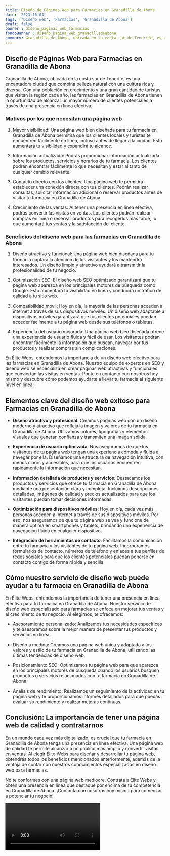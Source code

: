 ```yaml
---
title: Diseño de Páginas Web para Farmacias en Granadilla de Abona
date: '2023-10-04'
tags: ['Diseño web', 'Farmacias', 'Granadilla de Abona']
draft: false
banner : diseño_paginas_web_farmacias
fondoBanner : diseño_pagina_web_granadilladeabona
summary: Granadilla de Abona, ubicada en la costa sur de Tenerife, es una encantadora ciudad que combina belleza natural con una cultura rica y diversa. Con una población en crecimiento y una gran cantidad de turistas que visitan la región cada año, las farmacias en Granadilla de Abona tienen la oportunidad de alcanzar un mayor número de clientes potenciales a través de una presencia en línea efectiva.
---
```


## Diseño de Páginas Web para Farmacias en Granadilla de Abona

Granadilla de Abona, ubicada en la costa sur de Tenerife, es una encantadora ciudad que combina belleza natural con una cultura rica y diversa. Con una población en crecimiento y una gran cantidad de turistas que visitan la región cada año, las farmacias en Granadilla de Abona tienen la oportunidad de alcanzar un mayor número de clientes potenciales a través de una presencia en línea efectiva.

### Motivos por los que necesitan una página web

1. Mayor visibilidad: Una página web bien diseñada para tu farmacia en Granadilla de Abona permitirá que los clientes locales y turistas te encuentren fácilmente en línea, incluso antes de llegar a la ciudad. Esto aumentará tu visibilidad y expandirá tu alcance.

2. Información actualizada: Podrás proporcionar información actualizada sobre los productos, servicios y horarios de tu farmacia. Los clientes podrán encontrar fácilmente lo que necesitan y estar al tanto de cualquier cambio relevante.

3. Contacto directo con los clientes: Una página web te permitirá establecer una conexión directa con tus clientes. Podrán realizar consultas, solicitar información adicional o reservar productos antes de visitar tu farmacia en Granadilla de Abona.

4. Crecimiento de las ventas: Al tener una presencia en línea efectiva, podrás convertir las visitas en ventas. Los clientes podrán realizar compras en línea o reservar productos para recogerlos más tarde, lo que aumentará tus ventas y la satisfacción del cliente.

### Beneficios del diseño web para las farmacias en Granadilla de Abona

1. Diseño atractivo y funcional: Una página web bien diseñada para tu farmacia captará la atención de los visitantes y los mantendrá interesados. Un diseño limpio y atractivo ayudará a transmitir la profesionalidad de tu negocio.

2. Optimización SEO: El diseño web SEO optimizado garantizará que tu página web aparezca en los principales motores de búsqueda como Google. Esto aumentará tu visibilidad en línea y conducirá un tráfico de calidad a tu sitio web.

3. Compatibilidad móvil: Hoy en día, la mayoría de las personas acceden a internet a través de sus dispositivos móviles. Un diseño web adaptable a dispositivos móviles garantizará que tus clientes potenciales puedan acceder fácilmente a tu página web desde sus teléfonos o tabletas.

4. Experiencia del usuario mejorada: Una página web bien diseñada ofrece una experiencia de usuario fluida y fácil de usar. Los visitantes podrán encontrar fácilmente la información que buscan, navegar por tus productos y realizar compras sin complicaciones.

En Élite Webs, entendemos la importancia de un diseño web efectivo para las farmacias en Granadilla de Abona. Nuestro equipo de expertos en SEO y diseño web se especializa en crear páginas web atractivas y funcionales que conviertan las visitas en ventas. Ponte en contacto con nosotros hoy mismo y descubre cómo podemos ayudarte a llevar tu farmacia al siguiente nivel en línea.

<GifSeo />

<Cta />

## Elementos clave del diseño web exitoso para Farmacias en Granadilla de Abona

- **Diseño atractivo y profesional**: Creamos páginas web con un diseño moderno y atractivo que refleja la imagen y valores de tu farmacia en Granadilla de Abona. Utilizamos colores, tipografías y elementos visuales que generan confianza y transmiten una imagen sólida.

- **Experiencia de usuario optimizada**: Nos aseguramos de que los visitantes de tu página web tengan una experiencia cómoda y fluida al navegar por ella. Diseñamos una estructura de navegación intuitiva, con menús claros y accesibles, para que los usuarios encuentren rápidamente la información que necesitan.

- **Información detallada de productos y servicios**: Destacamos los productos y servicios que ofrece tu farmacia en Granadilla de Abona mediante una presentación clara y completa. Incluimos descripciones detalladas, imágenes de calidad y precios actualizados para que los visitantes puedan tomar decisiones informadas.

- **Optimización para dispositivos móviles**: Hoy en día, cada vez más personas acceden a internet a través de sus dispositivos móviles. Por eso, nos aseguramos de que tu página web se vea y funcione de manera óptima en smartphones y tablets, brindando una experiencia de navegación fluida en cualquier dispositivo.

- **Integración de herramientas de contacto**: Facilitamos la comunicación entre tu farmacia y los visitantes de tu página web. Incorporamos formularios de contacto, números de teléfono y enlaces a tus perfiles de redes sociales para que los clientes potenciales puedan ponerse en contacto contigo de forma rápida y sencilla.

## Cómo nuestro servicio de diseño web puede ayudar a tu farmacia en Granadilla de Abona

En Élite Webs, entendemos la importancia de tener una presencia en línea efectiva para tu farmacia en Granadilla de Abona. Nuestro servicio de diseño web especializado para farmacias se enfoca en mejorar tus ventas y el crecimiento de tu negocio. Al elegirnos, te ofrecemos:

- Asesoramiento personalizado: Analizamos tus necesidades específicas y te asesoramos sobre la mejor manera de presentar tus productos y servicios en línea.

- Diseño a medida: Creamos una página web única y adaptada a los valores y estilo de tu farmacia en Granadilla de Abona, utilizando las últimas tendencias de diseño web.

- Posicionamiento SEO: Optimizamos tu página web para que aparezca en los principales motores de búsqueda cuando los usuarios busquen productos o servicios relacionados con tu farmacia en Granadilla de Abona.

- Análisis de rendimiento: Realizamos un seguimiento de la actividad en tu página web y te proporcionamos informes detallados para que puedas evaluar su rendimiento y realizar mejoras continuas.

## Conclusión: La importancia de tener una página web de calidad y contratarnos

En un mundo cada vez más digitalizado, es crucial que tu farmacia en Granadilla de Abona tenga una presencia en línea efectiva. Una página web de calidad te permite alcanzar a un público más amplio y convertir visitas en ventas. Al elegir Élite Webs para diseñar y desarrollar tu página web, obtendrás todos los beneficios mencionados anteriormente, además de la ventaja de contar con nuestros conocimientos especializados en diseño web para farmacias.

No te conformes con una página web mediocre. Contrata a Élite Webs y obtén una presencia en línea que destaque por encima de tu competencia en Granadilla de Abona. ¡Contacta con nosotros hoy mismo para comenzar a potenciar tu negocio!

<Video />

<CtaBot job='Farmacias' city='Granadilla de Abona'/>

<Gmaps query='Granadilla de Abona+españa+maps' />